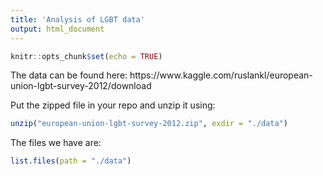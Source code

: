 ```yaml
---
title: 'Analysis of LGBT data'
output: html_document
---
```


```r
knitr::opts_chunk$set(echo = TRUE)
```

The data can be found here:
https://www.kaggle.com/ruslankl/european-union-lgbt-survey-2012/download

Put the zipped file in your repo and unzip it using:

```r
unzip("european-union-lgbt-survey-2012.zip", exdir = "./data")
```

The files we have are:
```r
list.files(path = "./data")
```